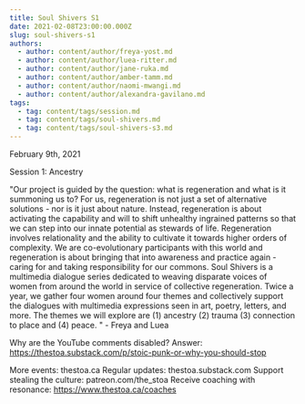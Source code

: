 ```yaml
---
title: Soul Shivers S1
date: 2021-02-08T23:00:00.000Z
slug: soul-shivers-s1
authors:
  - author: content/author/freya-yost.md
  - author: content/author/luea-ritter.md
  - author: content/author/jane-ruka.md
  - author: content/author/amber-tamm.md
  - author: content/author/naomi-mwangi.md
  - author: content/author/alexandra-gavilano.md
tags:
  - tag: content/tags/session.md
  - tag: content/tags/soul-shivers.md
  - tag: content/tags/soul-shivers-s3.md
---
```


February 9th, 2021

Session 1: Ancestry

"Our project is guided by the question: what is regeneration and what is it summoning us to? For us, regeneration is not just a set of alternative solutions - nor is it just about nature. Instead, regeneration is about activating the capability and will to shift unhealthy ingrained patterns so that we can step into our innate potential as stewards of life. Regeneration involves relationality and the ability to cultivate it towards higher orders of complexity. We are co-evolutionary participants with this world and regeneration is about bringing that into awareness and practice again - caring for and taking responsibility for our commons. Soul Shivers is a multimedia dialogue series dedicated to weaving disparate voices of women from around the world in service of collective regeneration. Twice a year, we gather four women around four themes and collectively support the dialogues with multimedia expressions seen in art, poetry, letters, and more. The themes we will explore are (1) ancestry (2) trauma (3) connection to place and (4) peace. " - Freya and Luea

Why are the YouTube comments disabled? Answer: https://thestoa.substack.com/p/stoic-punk-or-why-you-should-stop

More events: thestoa.ca
Regular updates: thestoa.substack.com
Support stealing the culture: patreon.com/the_stoa
Receive coaching with resonance: https://www.thestoa.ca/coaches
